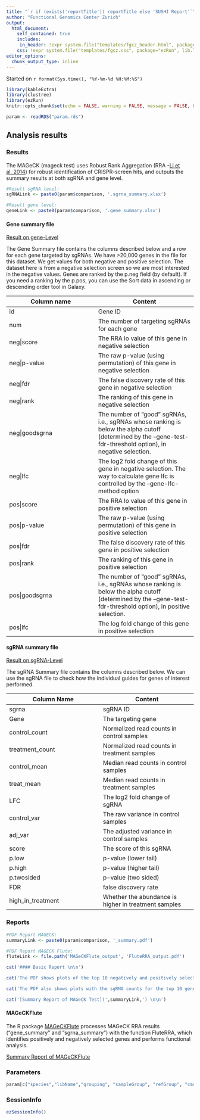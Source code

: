 ```yaml
---
title: "`r if (exists('reportTitle')) reportTitle else 'SUSHI Report'`"
author: "Functional Genomics Center Zurich"
output: 
  html_document:
    self_contained: true
    includes:
     in_header: !expr system.file("templates/fgcz_header.html", package="ezRun", lib.loc=.libPaths())
    css: !expr system.file("templates/fgcz.css", package="ezRun", lib.loc=.libPaths())
editor_options: 
  chunk_output_type: inline
---
```


Started on `r format(Sys.time(), "%Y-%m-%d %H:%M:%S")`

```r
library(kableExtra)
library(clustree)
library(ezRun)
knitr::opts_chunk$set(echo = FALSE, warning = FALSE, message = FALSE, knitr.table.format = "html")
```

```r
param <- readRDS("param.rds")
```

## Analysis results {.tabset}

### Results

The MAGeCK (mageck test) uses Robust Rank Aggregation (RRA -[Li et al. 2014](https://genomebiology.biomedcentral.com/articles/10.1186/s13059-014-0554-4)) for robust identification of CRISPR-screen hits, and outputs the summary results at both sgRNA and gene level.

```r
#Result sgRNA level:
sgRNALink <- paste0(param$comparison, '.sgrna_summary.xlsx')

#Result gene level:
geneLink <- paste0(param$comparison, '.gene_summary.xlsx')
```

#### Gene summary file

[Result on gene-Level](`r geneLink`){target="_blank"}

The Gene Summary file contains the columns described below and a row for each gene targeted by sgRNAs. We have >20,000 genes in the file for this dataset. We get values for both negative and positive selection. The dataset here is from a negative selection screen so we are most interested in the negative values. Genes are ranked by the p.neg field (by default). If you need a ranking by the p.pos, you can use the Sort data in ascending or descending order tool in Galaxy.

| Column name | Content |
|---------|----------|
| id 	| Gene ID |
| num 	| The number of targeting sgRNAs for each gene |
| neg\|score |	The RRA lo value of this gene in negative selection |
| neg\|p-value |	The raw p-value (using permutation) of this gene in negative selection |
| neg\|fdr |	The false discovery rate of this gene in negative selection |
| neg\|rank |	The ranking of this gene in negative selection |
| neg\|goodsgrna | 	The number of “good” sgRNAs, i.e., sgRNAs whose ranking is below the alpha cutoff (determined by the –gene-test-fdr-threshold option), in negative selection. |
|neg\|lfc |	The log2 fold change of this gene in negative selection. The way to calculate gene lfc is controlled by the –gene-lfc-method option |
| pos\|score | 	The RRA lo value of this gene in positive selection |
| pos\|p-value | 	The raw p-value (using permutation) of this gene in positive selection |
| pos\|fdr  |	The false discovery rate of this gene in positive selection |
| pos\|rank |	The ranking of this gene in positive selection |
| pos\|goodsgrna | 	The number of “good” sgRNAs, i.e., sgRNAs whose ranking is below the alpha cutoff (determined by the –gene-test-fdr-threshold option), in positive selection. |
| pos\|lfc |	The log fold change of this gene in positive selection |


#### sgRNA summary file

[Result on sgRNA-Level](`r sgRNALink`){target="_blank"}

The sgRNA Summary file contains the columns described below. We can use the sgRNA file to check how the individual guides for genes of interest performed.

| Column Name |	Content |
|---------|---------|
| sgrna |	sgRNA ID |
| Gene 	| The targeting gene |
| control_count |	Normalized read counts in control samples |
| treatment_count |	Normalized read counts in treatment samples |
| control_mean | 	Median read counts in control samples |
| treat_mean |	Median read counts in treatment samples |
| LFC |	The log2 fold change of sgRNA |
| control_var |	The raw variance in control samples |
| adj_var |	The adjusted variance in control samples |
| score |	The score of this sgRNA |
| p.low |	p-value (lower tail) |
| p.high |	p-value (higher tail) |
| p.twosided |	p-value (two sided) |
| FDR |	false discovery rate |
| high_in_treatment |	Whether the abundance is higher in treatment samples |

### Reports
```r
#PDF Report MAGECK:
summaryLink <- paste0(param$comparison, '_summary.pdf')

#PDF Report MAGECK Flute:
fluteLink <- file.path('MAGeCKFlute_output', 'FluteRRA_output.pdf')
```


```r
cat('#### Basic Report \n\n')

cat('The PDF shows plots of the top 10 negatively and positively selected genes. We can see the top genes ranked by RRA scores or p value. These values come from the gene summary file. \n\n')

cat('The PDF also shows plots with the sgRNA counts for the top 10 genes. These values are the normalized counts for each sgRNA from the sgRNA summary file. With these plots we can see if the counts of all the sgRNAs for these top genes are changing similarly. \n\n')

cat('[Summary Report of MAGeCK Test](',summaryLink,') \n\n')
```

#### MAGeCKFlute
The R package [MAGeCKFlute](https://www.bioconductor.org/packages/release/bioc/html/MAGeCKFlute.html)  processes MAGeCK RRA results (“gene_summary” and “sgrna_summary”) with the function FluteRRA, which identifies positively and negatively selected genes and performs functional analysis.

[Summary Report of MAGeCKFlute](`r fluteLink`){target="_blank"}


### Parameters
```r
param[c("species","libName","grouping", "sampleGroup", "refGroup", "cmdOptions")]
```


### SessionInfo
```r
ezSessionInfo()
```
